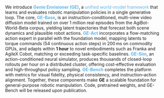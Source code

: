 
<div style={{ textAlign: "justify" }}>
<p>
We introduce <strong style="color:#5DB3E6;">Genie Envisioner (GE)</strong>, a <span style="color:#5DB3E6;">unified world-model framework</span> that learns and evaluates robotic manipulation policies in a single generative loop. The core, <strong style="color:#5DB3E6;">GE-Base</strong>, is an instruction-conditioned, multi-view video diffusion model trained on over 1 million real episodes from the AgiBot-World-Beta corpus, yielding latent trajectories that forecast both scene dynamics and plausible robot actions. <strong style="color:#5DB3E6;">GE-Act</strong> incorporates a flow-matching action expert in parallel with the foundation model, mapping latents to torque commands (54 continuous action steps) in 200 ms on commodity GPUs, and adapts within <strong>1 hour</strong> to novel embodiments such as Franka and AgileX Cobot, matching or exceeding task-specific baselines. <strong style="color:#5DB3E6;">GE-Sim</strong>, an action-conditioned neural simulator, produces thousands of closed-loop rollouts per hour on a distributed cluster, offering cost-effective evaluation and high-throughput policy sampling. <strong style="color:#5DB3E6;">GE-Bench</strong> completes the platform with metrics for visual fidelity, physical consistency, and instruction–action alignment. Together, these components make <strong>GE</strong> a scalable foundation for general-purpose robotic manipulation. Code, pretrained weights, and GE-Bench will be released upon publication.
</p>


</div>
